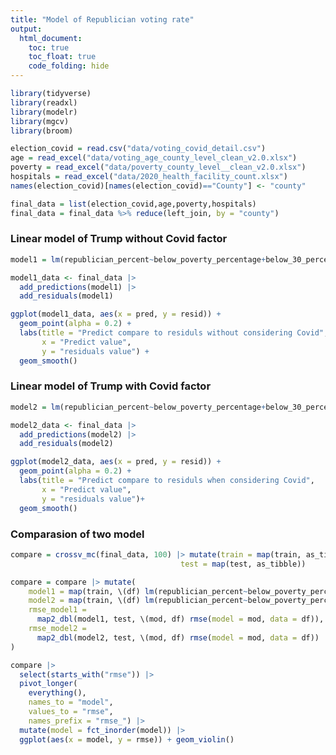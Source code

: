 ```yaml
---
title: "Model of Republician voting rate"
output: 
  html_document:
    toc: true
    toc_float: true
    code_folding: hide
---
```


```r
library(tidyverse)
library(readxl)
library(modelr)
library(mgcv)
library(broom)
```

```r
election_covid = read.csv("data/voting_covid_detail.csv")
age = read_excel("data/voting_age_county_level_clean_v2.0.xlsx")
poverty = read_excel("data/poverty_county_level__clean_v2.0.xlsx")
hospitals = read_excel("data/2020_health_facility_count.xlsx")
names(election_covid)[names(election_covid)=="County"] <- "county"
```

```r
final_data = list(election_covid,age,poverty,hospitals)
final_data = final_data %>% reduce(left_join, by = "county")
```


### Linear model of Trump without Covid factor

```r
model1 = lm(republician_percent~below_poverty_percentage+below_30_percent+above_65_percent+count, data = final_data)

model1_data <- final_data |>
  add_predictions(model1) |>
  add_residuals(model1)

ggplot(model1_data, aes(x = pred, y = resid)) +
  geom_point(alpha = 0.2) +
  labs(title = "Predict compare to residuls without considering Covid",
       x = "Predict value",
       y = "residuals value") +
  geom_smooth()
```

### Linear model of Trump with Covid factor
```r
model2 = lm(republician_percent~below_poverty_percentage+below_30_percent+above_65_percent+count+Test_Positive, data = final_data)

model2_data <- final_data |>
  add_predictions(model2) |>
  add_residuals(model2)

ggplot(model2_data, aes(x = pred, y = resid)) +
  geom_point(alpha = 0.2) +
  labs(title = "Predict compare to residuls when considering Covid",
       x = "Predict value",
       y = "residuals value")+
  geom_smooth()
```

### Comparasion of two model
```r
compare = crossv_mc(final_data, 100) |> mutate(train = map(train, as_tibble),
                                      test = map(test, as_tibble))

compare = compare |> mutate(
    model1 = map(train, \(df) lm(republician_percent~below_poverty_percentage+below_30_percent+above_65_percent+count, data = df)),
    model2 = map(train, \(df) lm(republician_percent~below_poverty_percentage+below_30_percent+above_65_percent+count+Test_Positive, data = df)),
    rmse_model1 = 
      map2_dbl(model1, test, \(mod, df) rmse(model = mod, data = df)),
    rmse_model2 = 
      map2_dbl(model2, test, \(mod, df) rmse(model = mod, data = df))
)

compare |> 
  select(starts_with("rmse")) |> 
  pivot_longer(
    everything(),
    names_to = "model", 
    values_to = "rmse",
    names_prefix = "rmse_") |> 
  mutate(model = fct_inorder(model)) |> 
  ggplot(aes(x = model, y = rmse)) + geom_violin()
```



